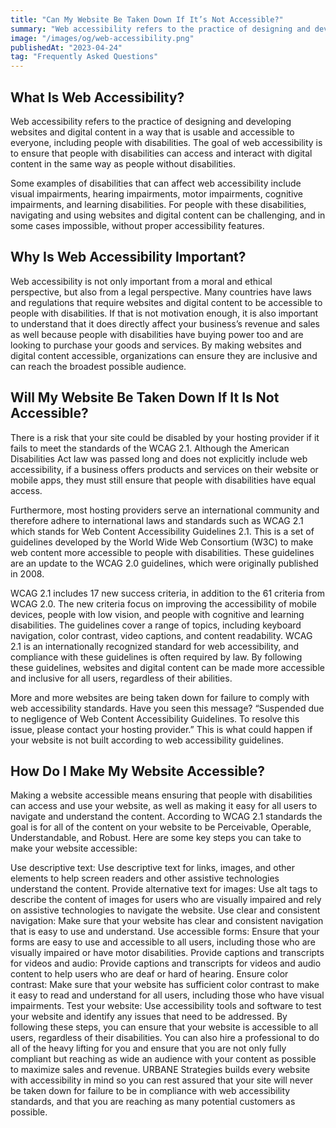 ```yaml
---
title: "Can My Website Be Taken Down If It’s Not Accessible?"
summary: "Web accessibility refers to the practice of designing and developing websites and digital content in a way that is usable and accessible to everyone, including people with disabilities."
image: "/images/og/web-accessibility.png"
publishedAt: "2023-04-24"
tag: "Frequently Asked Questions"
---
```


## What Is Web Accessibility?

Web accessibility refers to the practice of designing and developing websites and digital content in a way that is usable and accessible to everyone, including people with disabilities. The goal of web accessibility is to ensure that people with disabilities can access and interact with digital content in the same way as people without disabilities.

Some examples of disabilities that can affect web accessibility include visual impairments, hearing impairments, motor impairments, cognitive impairments, and learning disabilities. For people with these disabilities, navigating and using websites and digital content can be challenging, and in some cases impossible, without proper accessibility features.

## Why Is Web Accessibility Important?

Web accessibility is not only important from a moral and ethical perspective, but also from a legal perspective. Many countries have laws and regulations that require websites and digital content to be accessible to people with disabilities. If that is not motivation enough, it is also important to understand that it does directly affect your business’s revenue and sales as well because people with disabilities have buying power too and are looking to purchase your goods and services. By making websites and digital content accessible, organizations can ensure they are inclusive and can reach the broadest possible audience.

## Will My Website Be Taken Down If It Is Not Accessible?

There is a risk that your site could be disabled by your hosting provider if it fails to meet the standards of the WCAG 2.1. Although the American Disabilities Act law was passed long and does not explicitly include web accessibility, if a business offers products and services on their website or mobile apps, they must still ensure that people with disabilities have equal access. 

Furthermore, most hosting providers serve an international community and therefore adhere to international laws and standards such as WCAG 2.1 which stands for Web Content Accessibility Guidelines 2.1. This is a set of guidelines developed by the World Wide Web Consortium (W3C) to make web content more accessible to people with disabilities. These guidelines are an update to the WCAG 2.0 guidelines, which were originally published in 2008.

WCAG 2.1 includes 17 new success criteria, in addition to the 61 criteria from WCAG 2.0. The new criteria focus on improving the accessibility of mobile devices, people with low vision, and people with cognitive and learning disabilities. The guidelines cover a range of topics, including keyboard navigation, color contrast, video captions, and content readability. WCAG 2.1 is an internationally recognized standard for web accessibility, and compliance with these guidelines is often required by law. By following these guidelines, websites and digital content can be made more accessible and inclusive for all users, regardless of their abilities.

More and more websites are being taken down for failure to comply with web accessibility standards. Have you seen this message? “Suspended due to negligence of Web Content Accessibility Guidelines. To resolve this issue, please contact your hosting provider.” This is what could happen if your website is not built according to web accessibility guidelines.

## How Do I Make My Website Accessible?

Making a website accessible means ensuring that people with disabilities can access and use your website, as well as making it easy for all users to navigate and understand the content. According to WCAG 2.1 standards the goal is for all of the content on your website to be Perceivable, Operable, Understandable, and Robust. Here are some key steps you can take to make your website accessible:

Use descriptive text: Use descriptive text for links, images, and other elements to help screen readers and other assistive technologies understand the content.
Provide alternative text for images: Use alt tags to describe the content of images for users who are visually impaired and rely on assistive technologies to navigate the website.
Use clear and consistent navigation: Make sure that your website has clear and consistent navigation that is easy to use and understand.
Use accessible forms: Ensure that your forms are easy to use and accessible to all users, including those who are visually impaired or have motor disabilities.
Provide captions and transcripts for videos and audio: Provide captions and transcripts for videos and audio content to help users who are deaf or hard of hearing.
Ensure color contrast: Make sure that your website has sufficient color contrast to make it easy to read and understand for all users, including those who have visual impairments.
Test your website: Use accessibility tools and software to test your website and identify any issues that need to be addressed.
By following these steps, you can ensure that your website is accessible to all users, regardless of their disabilities. You can also hire a professional to do all of the heavy lifting for you and ensure that you are not only fully compliant but reaching as wide an audience with your content as possible to maximize sales and revenue. URBANE Strategies builds every website with accessibility in mind so you can rest assured that your site will never be taken down for failure to be in compliance with web accessibility standards, and that you are reaching as many potential customers as possible.